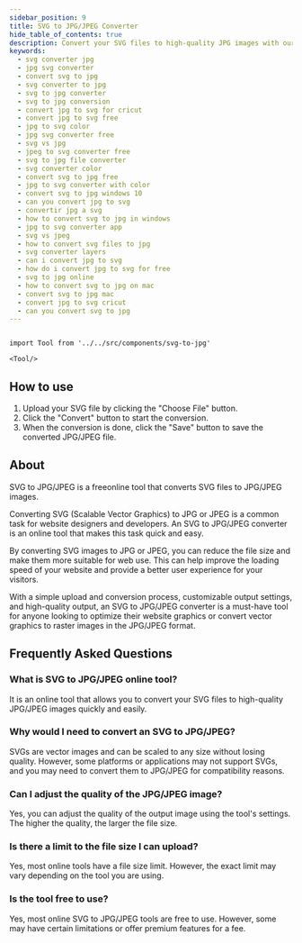 ```yaml
---
sidebar_position: 9
title: SVG to JPG/JPEG Converter
hide_table_of_contents: true
description: Convert your SVG files to high-quality JPG images with our easy-to-use online tool. Compress the file size without sacrificing image quality.
keywords:
  - svg converter jpg
  - jpg svg converter
  - convert svg to jpg
  - svg converter to jpg
  - svg to jpg converter
  - svg to jpg conversion
  - convert jpg to svg for cricut
  - convert jpg to svg free
  - jpg to svg color
  - jpg svg converter free
  - svg vs jpg
  - jpeg to svg converter free
  - svg to jpg file converter
  - svg converter color
  - convert svg to jpg free
  - jpg to svg converter with color
  - convert svg to jpg windows 10
  - can you convert jpg to svg
  - convertir jpg a svg
  - how to convert svg to jpg in windows
  - jpg to svg converter app
  - svg vs jpeg
  - how to convert svg files to jpg
  - svg converter layers
  - can i convert jpg to svg
  - how do i convert jpg to svg for free
  - svg to jpg online
  - how to convert svg to jpg on mac
  - convert svg to jpg mac
  - convert jpg to svg cricut
  - can you convert svg to jpg
---
```


```mdx-code-block

import Tool from '../../src/components/svg-to-jpg'

<Tool/>

```

<h2 style={{ color: "#17c964" }}>How to use</h2>

1. Upload your SVG file by clicking the "Choose File" button.
2. Click the "Convert" button to start the conversion.
3. When the conversion is done, click the "Save" button to save the converted JPG/JPEG file.

<h2 style={{ color: "#ff4ecd" }}>About</h2>

SVG to JPG/JPEG is a freeonline tool that converts SVG files to JPG/JPEG images.

Converting SVG (Scalable Vector Graphics) to JPG or JPEG is a common task for website designers and developers. An SVG to JPG/JPEG converter is an online tool that makes this task quick and easy.

By converting SVG images to JPG or JPEG, you can reduce the file size and make them more suitable for web use. This can help improve the loading speed of your website and provide a better user experience for your visitors.

With a simple upload and conversion process, customizable output settings, and high-quality output, an SVG to JPG/JPEG converter is a must-have tool for anyone looking to optimize their website graphics or convert vector graphics to raster images in the JPG/JPEG format.

<h2 style={{ color: "#f5a524" }}>Frequently Asked Questions</h2>

### What is SVG to JPG/JPEG online tool?

It is an online tool that allows you to convert your SVG files to high-quality JPG/JPEG images quickly and easily.

### Why would I need to convert an SVG to JPG/JPEG?

SVGs are vector images and can be scaled to any size without losing quality. However, some platforms or applications may not support SVGs, and you may need to convert them to JPG/JPEG for compatibility reasons.

### Can I adjust the quality of the JPG/JPEG image?

Yes, you can adjust the quality of the output image using the tool's settings. The higher the quality, the larger the file size.

### Is there a limit to the file size I can upload?

Yes, most online tools have a file size limit. However, the exact limit may vary depending on the tool you are using.

### Is the tool free to use?

Yes, most online SVG to JPG/JPEG tools are free to use. However, some may have certain limitations or offer premium features for a fee.
